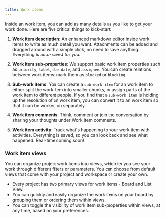 ```yaml
---
title: Work items
---
```

Inside an work item, you can add as many details as you like to get your work done. Here are five critical things to kick-start:

1.  **Work item description**: An enhanced markdown editor inside work items to write as much detail you want. Attachments can be added and dragged around with a simple click, no need to save anything. Everything is auto-saved for you.
    
2.  **Work item sub-properties**: We support basic work item properties such as `priority`, `label`, `due date`, and `assignee`. You can create relations between work items: mark them as `blocked` or `blocking`.
    
3.  **Sub-work items**: You can create a `sub-work item` for an work item to either split the work item into smaller chunks, or assign parts of the work item to different people. If you find that a `sub-work item` is holding up the resolution of an work item, you can convert it to an work item so that it can be worked on separately.
    
4.  **Work item comments**: Think, comment or join the conversation by sharing your thoughts under Work item comments.
    
5.  **Work item activity**: Track what's happening to your work item with activities. Everything is saved, so you can look back and see what happened. Real-time coming soon!
    

### Work item views

You can organize project work items into views, which let you see your work through different filters or parameters. You can choose from default views that come with your project and workspace or create your own.

*   Every project has two primary views for work items - Board and List View.
*   You can quickly and easily organize the work items on your board by grouping them or ordering them within views.
*   You can toggle the visibility of work item sub-properties within views, at any time, based on your preferences.
